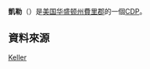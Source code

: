 {{noteTA
|G1=USState
}}

{{Infobox settlement
|name                     = 凱勒
|official_name            = Keller, Washington
|native_name              = Keller{{en}}
|settlement_type          = [[人口普查指定地區|CDP]]
|nickname                 = 
|motto                    =

<!-- 圖片 -->
|image_skyline            = 
|imagesize                = 250px
|image_caption            = 
|image_flag               = 
|image_seal               =

<!-- 地圖 -->
|image_map = 
|mapsize                  = 250px
|map_caption              = 凱勒位置圖
|image_map1               = 
|mapsize1                 = 
|map_caption1             = 
|pushpin_map = USA Washington

<!-- 行政區 -->
|subdivision_type         = [[國家|國家]]
|subdivision_name         = {{USA}}
|subdivision_type1        = [[美国州份|州]]
|subdivision_name1        = [[華盛頓州|華盛頓州]]
|subdivision_type2        = [[华盛顿州行政区划|郡]]
|subdivision_name2        = [[費里郡_(華盛頓州)|費里郡]]

<!-- 政府 -->
|government_footnotes     = 
|government_type          = 
|leader_title             = 
|leader_name              = 
|leader_title1            =
|leader_name1             = 
|established_title        = 
|established_date         =

<!-- 地區 -->
|unit_pref  =  
|area_footnotes           = <ref name ="Gazetteer files">{{cite web|title=US Gazetteer files 2010|url=http://www.census.gov/geo/www/gazetteer/files/Gaz_places_national.txt|publisher={{URL|1=http://en.wikipedia.org/wiki/United_States_Census_Bureau|2=美国人口调查局}}|accessdate=2012-12-19|archive-url=https://www.webcitation.org/699nOulzi?url=http://www.census.gov/geo/www/gazetteer/files/Gaz_places_national.txt|archive-date=2012-07-14|dead-url=yes}}</ref>
|area_magnitude           = 
|area_total_km2           = 
|area_land_km2            = 
|area_water_km2           = 
|area_total_sq_mi         = 
|area_land_sq_mi          = 
|area_water_sq_mi         =

<!-- 人口 -->
|population_as_of         = [[2010年美國人口普查|2010年]]
|population_footnotes     = <ref name="2010 Census (City)">{{cite web 
 |title=2010 Census Redistricting Data (Public Law 94-171) Summary File - Place 
 |url=http://factfinder2.census.gov/faces/tableservices/jsf/pages/productview.xhtml?pid=DEC_10_PL_GCTPL2.ST13&prodType=table 
 |work=American FactFinder 
 |publisher=[[美国人口调查局|美国人口调查局]] 
 |accessdate=2012-08-25 
 |language=En 
 |deadurl=yes 
 |archiveurl=https://web.archive.org/web/20110721034521/http://factfinder2.census.gov/faces/tableservices/jsf/pages/productview.xhtml?pid=DEC_10_PL_GCTPL2.ST13&prodType=table 
 |archivedate=2011-07-21 
 }}</ref>
|population_total         = 
|population_urban         = 
|population_metro         = 
|population_density_km2   = 
|population_density_sq_mi =

<!-- 基本資料 -->
|timezone                 = [[太平洋時區|PST]]
|utc_offset               = -8
|timezone_DST             = PDT
|utc_offset_DST           = -7
|elevation_footnotes      =
|elevation_m              = 
|elevation_ft             = 1499
|coordinates_display      = inline,title
|coordinates_type         = region:US_type:city
|latd = 48 |latm = 4 |lats = 44 |latNS = N
|longd = 118 |longm = 41 |longs = 6 |longEW = W

<!-- 其它 -->
|postal_code_type         = [[美國郵遞區號|郵遞區號]]
|postal_code              = 99140
|area_code                = [[北美洲电话区号列表|509]]
|blank_name               = [[聯邦資訊處理標準|FIPS代碼]]
|blank_info               = 
|blank1_name              = [[地名資訊系統|GNIS]]識別碼
|blank1_info              = 1518417<ref>{{gnis|1518417}}</ref>
|website                  = 
|footnotes                = 
}}
'''凱勒'''（{{lang-en|'''Keller{{en}}'''}}）是[[美国|美国]][[华盛顿州|华盛顿州]][[費里郡_(华盛顿州)|費里郡]]的一個[[人口普查指定地區|CDP]]。

==資料來源==
{{reflist}}

{{Ferry_County, Washington}}

[[Category:华盛顿州普查规定居民点|Keller]]